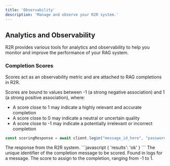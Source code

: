 ```yaml
---
title: 'Observability'
description: 'Manage and observe your R2R system.'
---
```


## Analytics and Observability
R2R provides various tools for analytics and observability to help you monitor and improve the performance of your RAG system.

### Completion Scores
Scores act as an observability metric and are attached to RAG completions in R2R.

Scores are bound to values between -1 (a strong negative association) and 1 (a strong positive association), where:
- A score close to 1 may indicate a highly relevant and accurate completion
- A score close to 0 may indicate a neutral or uncertain quality
- A score close to -1 may indicate a potentially irrelevant or incorrect completion

```javascript
const scoringResponse = await client.login("message_id_here", "password123");
```


<AccordionGroup>
  <Accordion title="Response">
    <ResponseField name="response" type="dict">
      The response from the R2R system.
      ```javascript
      { 'results': 'ok' }
      ```
    </ResponseField>
  </Accordion>
</AccordionGroup>


<ParamField path="message_id" type="string" required>
The unique identifier of the completion message to be scored. Found in logs for a message.
</ParamField>
<ParamField path="score" type="float" required>
The score to assign to the completion, ranging from -1 to 1.
</ParamField>
